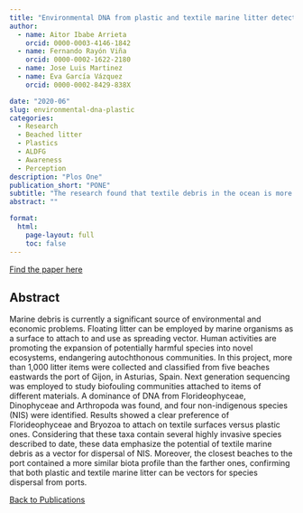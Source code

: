 ```yaml
---
title: "Environmental DNA from plastic and textile marine litter detects exotic and nuisance species nearby ports"
author:
  - name: Aitor Ibabe Arrieta
    orcid: 0000-0003-4146-1842
  - name: Fernando Rayón Viña
    orcid: 0000-0002-1622-2180
  - name: Jose Luis Martinez
  - name: Eva García Vázquez
    orcid: 0000-0002-8429-838X

date: "2020-06"
slug: environmental-dna-plastic
categories:
  - Research
  - Beached litter
  - Plastics
  - ALDFG
  - Awareness
  - Perception
description: "Plos One"
publication_short: "PONE"
subtitle: "The research found that textile debris in the ocean is more likely to carry invasive species than plastic, with DNA analysis of litter from Asturias beaches showing species distribution influenced by proximity to ports."
abstract: ""

format: 
  html: 
    page-layout: full
    toc: false
---
```

<a href="https://doi.org/10.1371/journal.pone.0228811"><i class="fa-regular fa-newspaper"></i> Find the paper here</a>

## Abstract

Marine debris is currently a significant source of environmental and economic problems. Floating litter can be employed by marine organisms as a surface to attach to and use as spreading vector. Human activities are promoting the expansion of potentially harmful species into novel ecosystems, endangering autochthonous communities. In this project, more than 1,000 litter items were collected and classified from five beaches eastwards the port of Gijon, in Asturias, Spain. Next generation sequencing was employed to study biofouling communities attached to items of different materials. A dominance of DNA from Florideophyceae, Dinophyceae and Arthropoda was found, and four non-indigenous species (NIS) were identified. Results showed a clear preference of Florideophyceae and Bryozoa to attach on textile surfaces versus plastic ones. Considering that these taxa contain several highly invasive species described to date, these data emphasize the potential of textile marine debris as a vector for dispersal of NIS. Moreover, the closest beaches to the port contained a more similar biota profile than the farther ones, confirming that both plastic and textile marine litter can be vectors for species dispersal from ports.

<a href="../publications.html"><i class="fas fa-arrow-left"></i> Back to Publications</a>